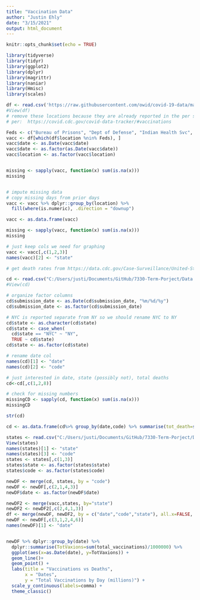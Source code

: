 ```yaml
---
title: "Vaccination Data"
author: "Justin Ehly"
date: "3/15/2021"
output: html_document
---
```


```r
knitr::opts_chunk$set(echo = TRUE)
```

```r

library(tidyverse)
library(tidyr)
library(ggplot2)
library(dplyr)
library(magrittr)
library(naniar)
library(Hmisc)
library(scales)
```


```r

df <- read.csv('https://raw.githubusercontent.com/owid/covid-19-data/master/public/data/vaccinations/us_state_vaccinations.csv')
#View(df)
# remove these locations because they are already reported in the per state data
# per:  https://covid.cdc.gov/covid-data-tracker/#vaccinations

Feds <- c("Bureau of Prisons", "Dept of Defense", "Indian Health Svc", "Veterans Health", "Long Term Care")
vacc <- df[which(df$location %nin% Feds), ]
vacc$date <- as.Date(vacc$date)
vacc$date <- as.factor(as.Date(vacc$date))
vacc$location <- as.factor(vacc$location)


missing <- sapply(vacc, function(x) sum(is.na(x)))
missing 


# impute missing data
# copy missing days from prior days
vacc <- vacc %>% dplyr::group_by(location) %>% 
  fill(where(is.numeric), .direction = "downup")

vacc <- as.data.frame(vacc)

missing <- sapply(vacc, function(x) sum(is.na(x)))
missing 

# just keep cols we need for graphing
vacc <- vacc[,c(1,2,3)]
names(vacc)[2] <- "state"

```

```r
# get death rates from https://data.cdc.gov/Case-Surveillance/United-States-COVID-19-Cases-and-Deaths-by-State-o/9mfq-cb36

cd <- read.csv("C:/Users/justi/Documents/GitHub/7330-Term-Porject/Data Set/United_States_COVID-19_Cases_and_Deaths_by_State_over_Time031521.csv")
#View(cd)

# organize factor columns
cd$submission_date <- as.Date(cd$submission_date, "%m/%d/%y")
cd$submission_date <- as.factor(cd$submission_date)

# NYC is reported separate from NY so we should rename NYC to NY
cd$state <- as.character(cd$state)
cd$state <- case_when(
  cd$state == "NYC" ~ "NY",
  TRUE ~ cd$state)
cd$state <- as.factor(cd$state)

# rename date col
names(cd)[1] <- "date"
names(cd)[2] <- "code"

# just interested in date, state (possibly not), total deaths
cd<-cd[,c(1,2,8)]

# check for missing numbers
missingCD <- sapply(cd, function(x) sum(is.na(x)))
missingCD 

str(cd)

cd <- as.data.frame(cd%>% group_by(date,code) %>% summarise(tot_death=sum(tot_death)))


```

```r

states <- read.csv("C:/Users/justi/Documents/GitHub/7330-Term-Porject/Data Set/usa_states.csv")
View(states)
names(states)[1] <- "state"
names(states)[3] <- "code"
states <- states[,c(1,3)]
states$state <- as.factor(states$state)
states$code <- as.factor(states$code)

```

```r

newDF <- merge(cd, states, by = "code")
newDF <- newDF[,c(2,1,4,3)]
newDF$date <- as.factor(newDF$date)

newDF2 <- merge(vacc,states, by="state")
newDF2 <- newDF2[,c(2,4,1,3)]
df <- merge(newDF, newDF2, by = c("date","code","state"), all.x=FALSE, all.y=TRUE)
newDF <- newDF[,c(3,1,2,4,6)]
names(newDF)[1] <- "date"



```

```r

newDF %>% dplyr::group_by(date) %>% 
  dplyr::summarise(TotVaxions=sum(total_vaccinations)/1000000) %>%
  ggplot(aes(x=as.Date(date), y=TotVaxions)) +
  geom_line()+
  geom_point() +
  labs(title = "Vaccinations vs Deaths",
       x = "Dates",
       y = "Total Vaccinations by Day (millions)") +
  scale_y_continuous(labels=comma) +
  theme_classic()






```
